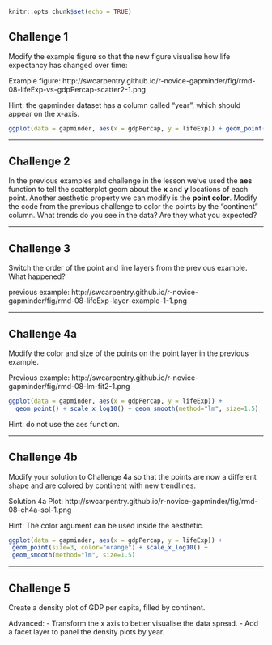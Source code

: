 ```r
knitr::opts_chunk$set(echo = TRUE)
```

## Challenge 1

Modify the example figure so that the new figure visualise how life expectancy has changed over time:

Example figure: http://swcarpentry.github.io/r-novice-gapminder/fig/rmd-08-lifeExp-vs-gdpPercap-scatter2-1.png

Hint: the gapminder dataset has a column called “year”, which should appear on the x-axis.

```r
ggplot(data = gapminder, aes(x = gdpPercap, y = lifeExp)) + geom_point()
```

---

## Challenge 2

In the previous examples and challenge in the lesson we’ve used the **aes** function to tell the scatterplot geom about the **x** and **y** locations of each point. Another aesthetic property we can modify is the **point color**. Modify the code from the previous challenge to color the points by the “continent” column. What trends do you see in the data? Are they what you expected?

---

## Challenge 3

Switch the order of the point and line layers from the previous example. What happened?

previous example:
http://swcarpentry.github.io/r-novice-gapminder/fig/rmd-08-lifeExp-layer-example-1-1.png


---

## Challenge 4a
Modify the color and size of the points on the point layer in the previous example.

Previous example: http://swcarpentry.github.io/r-novice-gapminder/fig/rmd-08-lm-fit2-1.png

```r
ggplot(data = gapminder, aes(x = gdpPercap, y = lifeExp)) +
  geom_point() + scale_x_log10() + geom_smooth(method="lm", size=1.5)
```

Hint: do not use the aes function.



---

## Challenge 4b
Modify your solution to Challenge 4a so that the points are now a different shape and are colored by continent with new trendlines. 

Solution 4a Plot: http://swcarpentry.github.io/r-novice-gapminder/fig/rmd-08-ch4a-sol-1.png

Hint: The color argument can be used inside the aesthetic.


```r
ggplot(data = gapminder, aes(x = gdpPercap, y = lifeExp)) +
 geom_point(size=3, color="orange") + scale_x_log10() +
 geom_smooth(method="lm", size=1.5)
```

---

## Challenge 5

Create a density plot of GDP per capita, filled by continent.

Advanced: - Transform the x axis to better visualise the data spread. - Add a facet layer to panel the density plots by year.

